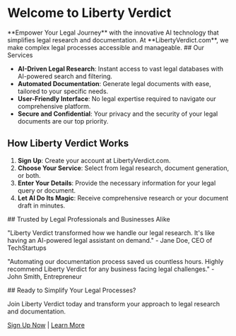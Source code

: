 
# Welcome to Liberty Verdict

<HeroBanner>
  **Empower Your Legal Journey** with the innovative AI technology that simplifies legal research and documentation. At **LibertyVerdict.com**, we make complex legal processes accessible and manageable.
</HeroBanner>

<FeaturesSection>
## Our Services

- **AI-Driven Legal Research**: Instant access to vast legal databases with AI-powered search and filtering.
- **Automated Documentation**: Generate legal documents with ease, tailored to your specific needs.
- **User-Friendly Interface**: No legal expertise required to navigate our comprehensive platform.
- **Secure and Confidential**: Your privacy and the security of your legal documents are our top priority.
</FeaturesSection>

## How Liberty Verdict Works

1. **Sign Up**: Create your account at LibertyVerdict.com.
2. **Choose Your Service**: Select from legal research, document generation, or both.
3. **Enter Your Details**: Provide the necessary information for your legal query or document.
4. **Let AI Do Its Magic**: Receive comprehensive research or your document draft in minutes.

<Testimonials>
## Trusted by Legal Professionals and Businesses Alike

"Liberty Verdict transformed how we handle our legal research. It's like having an AI-powered legal assistant on demand." - Jane Doe, CEO of TechStartups

"Automating our documentation process saved us countless hours. Highly recommend Liberty Verdict for any business facing legal challenges." - John Smith, Entrepreneur
</Testimonials>

<CTA>
## Ready to Simplify Your Legal Processes?

Join Liberty Verdict today and transform your approach to legal research and documentation. 

[Sign Up Now](#signup) | [Learn More](#features)
</CTA>
